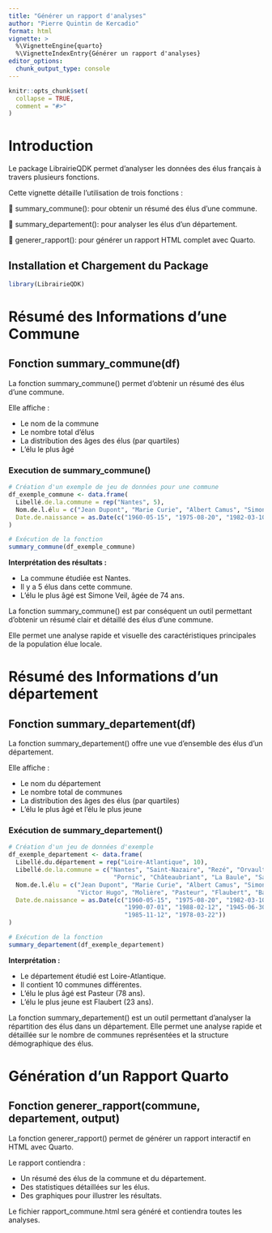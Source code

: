 ```yaml
---
title: "Générer un rapport d'analyses"
author: "Pierre Quintin de Kercadio"
format: html
vignette: >
  %\VignetteEngine{quarto}
  %\VignetteIndexEntry{Générer un rapport d'analyses}
editor_options: 
  chunk_output_type: console
---
```




```r
knitr::opts_chunk$set(
  collapse = TRUE,
  comment = "#>"
)
```

# Introduction

Le package LibrairieQDK permet d’analyser les données des élus français à travers plusieurs fonctions.

Cette vignette détaille l’utilisation de trois fonctions  :

📌 summary_commune(): pour obtenir un résumé des élus d’une commune.

📌 summary_departement(): pour analyser les élus d’un département.

📌 generer_rapport(): pour générer un rapport HTML complet avec Quarto.



## Installation et Chargement du Package
```r
library(LibrairieQDK)
```


# Résumé des Informations d’une Commune

## Fonction summary_commune(df)

La fonction summary_commune() permet d’obtenir un résumé des élus d’une commune.

Elle affiche :

- Le nom de la commune
- Le nombre total d’élus
- La distribution des âges des élus (par quartiles)
- L’élu le plus âgé


### Execution de summary_commune()
```r
# Création d'un exemple de jeu de données pour une commune
df_exemple_commune <- data.frame(
  Libellé.de.la.commune = rep("Nantes", 5),
  Nom.de.l.élu = c("Jean Dupont", "Marie Curie", "Albert Camus", "Simone Veil", "Victor Hugo"),
  Date.de.naissance = as.Date(c("1960-05-15", "1975-08-20", "1982-03-10", "1950-11-25", "1990-07-01"))
)

# Exécution de la fonction
summary_commune(df_exemple_commune)

```

**Interprétation des résultats :**

- La commune étudiée est Nantes.
- Il y a 5 élus dans cette commune.
- L’élu le plus âgé est Simone Veil, âgée de 74 ans.


La fonction summary_commune() est par conséquent un outil permettant d’obtenir un résumé clair et détaillé des élus d’une commune.

Elle permet une analyse rapide et visuelle des caractéristiques principales de la population élue locale.



# Résumé des Informations d'un département

## Fonction summary_departement(df)

La fonction summary_departement() offre une vue d’ensemble des élus d’un département.

Elle affiche :

- Le nom du département
- Le nombre total de communes
- La distribution des âges des élus (par quartiles)
- L’élu le plus âgé et l’élu le plus jeune

### Exécution de summary_departement()

```r
# Création d'un jeu de données d'exemple
df_exemple_departement <- data.frame(
  Libellé.du.département = rep("Loire-Atlantique", 10),
  Libellé.de.la.commune = c("Nantes", "Saint-Nazaire", "Rezé", "Orvault", "Carquefou", 
                             "Pornic", "Châteaubriant", "La Baule", "Savenay", "Guérande"),
  Nom.de.l.élu = c("Jean Dupont", "Marie Curie", "Albert Camus", "Simone Veil", 
                   "Victor Hugo", "Molière", "Pasteur", "Flaubert", "Balzac", "Rousseau"),
  Date.de.naissance = as.Date(c("1960-05-15", "1975-08-20", "1982-03-10", "1950-11-25",
                                "1990-07-01", "1988-02-12", "1945-06-30", "2000-10-05",
                                "1985-11-12", "1978-03-22"))
)

# Exécution de la fonction
summary_departement(df_exemple_departement)

```

**Interprétation :**

- Le département étudié est Loire-Atlantique.
- Il contient 10 communes différentes.
- L’élu le plus âgé est Pasteur (78 ans).
- L’élu le plus jeune est Flaubert (23 ans).

La fonction summary_departement() est un outil permettant d’analyser la répartition des élus dans un département.
Elle permet une analyse rapide et détaillée sur le nombre de communes représentées et la structure démographique des élus.


# Génération d’un Rapport Quarto

## Fonction generer_rapport(commune, departement, output)

La fonction generer_rapport() permet de générer un rapport interactif en HTML avec Quarto.

Le rapport contiendra : 

- Un résumé des élus de la commune et du département.
- Des statistiques détaillées sur les élus.
- Des graphiques pour illustrer les résultats.

Le fichier rapport_commune.html sera généré et contiendra toutes les analyses.
